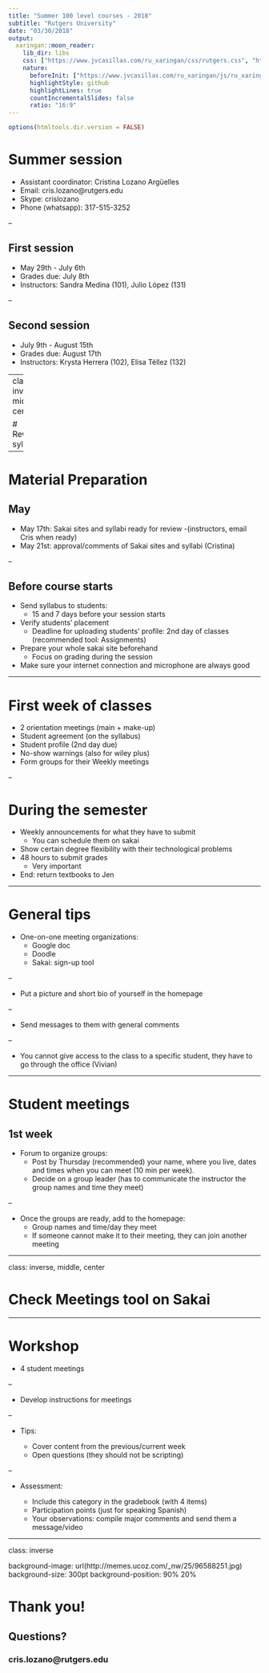 ```yaml
---
title: "Summer 100 level courses - 2018"
subtitle: "Rutgers University"
date: "03/30/2018"
output:
  xaringan::moon_reader:
    lib_dir: libs
    css: ["https://www.jvcasillas.com/ru_xaringan/css/rutgers.css", "https://www.jvcasillas.com/ru_xaringan/css/rutgers-fonts.css"]
    nature:
      beforeInit: ["https://www.jvcasillas.com/ru_xaringan/js/ru_xaringan.js"]
      highlightStyle: github
      highlightLines: true
      countIncrementalSlides: false
      ratio: "16:9"
---
```



```r
options(htmltools.dir.version = FALSE)
```

# Summer session

- Assistant coordinator: Cristina Lozano Argüelles
- Email: cris.lozano@rutgers.edu
- Skype: crislozano
- Phone (whatsapp): 317-515-3252

--

## First session

- May 29th - July 6th
- Grades due: July 8th
- Instructors: Sandra Medina (101), Julio López (131)

--

## Second session

- July 9th - August 15th
- Grades due: August 17th
- Instructors: Krysta Herrera (102), Elisa Téllez (132)

---
class: inverse, middle, center

# Review syllabus

---

# Material Preparation

## May

- May 17th: Sakai sites and syllabi ready for review 
    -(instructors, email Cris when ready)
- May 21st: approval/comments of Sakai sites and syllabi (Cristina)

--

## Before course starts

- Send syllabus to students:
  - 15 and 7 days before your session starts
- Verify students' placement
  - Deadline for uploading students' profile: 2nd day of classes (recommended tool: Assignments)
- Prepare your whole sakai site beforehand
  - Focus on grading during the session
- Make sure your internet connection and microphone are always good

---

# First week of classes 

- 2 orientation meetings (main + make-up)
- Student agreement (on the syllabus)
- Student profile (2nd day due)
- No-show warnings (also for wiley plus)
- Form groups for their Weekly meetings

--

# During the semester

- Weekly announcements for what they have to submit 
  - You can schedule them on sakai
- Show certain degree flexibility with their technological problems 
- 48 hours to submit grades
    - Very important
- End: return textbooks to Jen

---

# General tips

- One-on-one meeting organizations:
  - Google doc
  - Doodle
  - Sakai: sign-up tool
  
--

- Put a picture and short bio of yourself in the homepage

--

- Send messages to them with general comments

--

- You cannot give access to the class to a specific student, they have to go through the office (Vivian)

---

# Student meetings

## 1st week

- Forum to organize groups:
    - Post by Thursday (recommended) your name, where you live, dates and times when you can meet (10 min per week).
    - Decide on a group leader (has to communicate the instructor the group names and time they meet)

--

- Once the groups are ready, add to the homepage:
    - Group names and time/day they meet
    - If someone cannot make it to their meeting, they can join another meeting

---

class: inverse, middle, center

# Check Meetings tool on Sakai


---


# Workshop 

- 4 student meetings

--

- Develop instructions for meetings

--

- Tips:
  
  - Cover content from the previous/current week
  - Open questions (they should not be scripting)

--

- Assessment:
  
  - Include this category in the gradebook (with 4 items)
  - Participation points (just for speaking Spanish)
  - Your observations: compile major comments and send them a message/video

---
class: inverse

background-image: url(http://memes.ucoz.com/_nw/25/96588251.jpg)
background-size: 300pt
background-position: 90% 20%

# Thank you!

## Questions?

### cris.lozano@rutgers.edu




